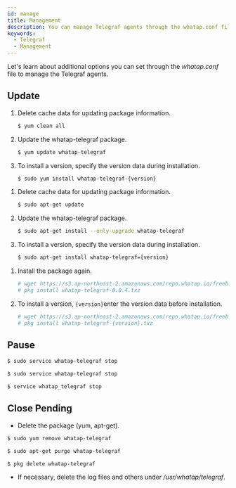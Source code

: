 ```yaml
---
id: manage
title: Management
description: You can manage Telegraf agents through the whatap.conf file.
keywords:
  - Telegraf
  - Management
---
```



Let's learn about additional options you can set through the _whatap.conf_ file to manage the Telegraf agents.

## Update

<Tabs>
<TabItem value="rc" label="Red Hat/CentOS">

1. Delete cache data for updating package information.

   ```bash title=SH
   $ yum clean all
   ```

2. Update the whatap-telegraf package.

   ```bash title=SH
   $ yum update whatap-telegraf
   ```

3. To install a version, specify the version data during installation.

   ```bash title=SH
   $ sudo yum install whatap-telegraf-{version}
   ```

</TabItem>
<TabItem value="du" label="Debian/Ubuntu">

1. Delete cache data for updating package information.

   ```bash title=SH
   $ sudo apt-get update
   ```

2. Update the whatap-telegraf package.

   ```bash title=SH
   $ sudo apt-get install --only-upgrade whatap-telegraf
   ```

3. To install a version, specify the version data during installation.

   ```bash title=SH
   $ sudo apt-get install whatap-telegraf={version}
   ```

</TabItem>
<TabItem value="fb" label="FreeBSD">

1. Install the package again.

   ```bash title='SH'
   # wget https://s3.ap-northeast-2.amazonaws.com/repo.whatap.io/freebsd/10/whatap-telegraf-0.0.4.txz
   # pkg install whatap-telegraf-0.0.4.txz
   ```

2. To install a version, `{version}`enter the version data before installation.

   ```bash title='SH'
   # wget https://s3.ap-northeast-2.amazonaws.com/repo.whatap.io/freebsd/10/whatap-telegraf-{version}.txz
   # pkg install whatap-telegraf-{version}.txz
   ```

</TabItem>
</Tabs>

## Pause

<Tabs>
<TabItem value="rc" label="Red Hat/CentOS">

```bash title='SH'
$ sudo service whatap-telegraf stop
```

</TabItem>
<TabItem value="du" label="Debian/Ubuntu">

```bash title='SH'
$ sudo service whatap-telegraf stop
```

</TabItem>
<TabItem value="fb" label="FreeBSD">

```bash title='SH'
$ service whatap_telegraf stop
```

</TabItem>
</Tabs>

## Close Pending

- Delete the package (yum, apt-get). 

<Tabs>
  <TabItem value="rc" label="Red Hat/CentOS">

  ```bash title='SH'
  $ sudo yum remove whatap-telegraf
  ```

</TabItem>
  <TabItem value="du" label="Debian/Ubuntu">

  ```bash title='SH'
  $ sudo apt-get purge whatap-telegraf
  ```

</TabItem>
  <TabItem value="fb" label="FreeBSD">

  ```bash title='SH'
  $ pkg delete whatap-telegraf
  ```

</TabItem>
    </Tabs>

- If necessary, delete the log files and others under _/usr/whatap/telegraf_.
